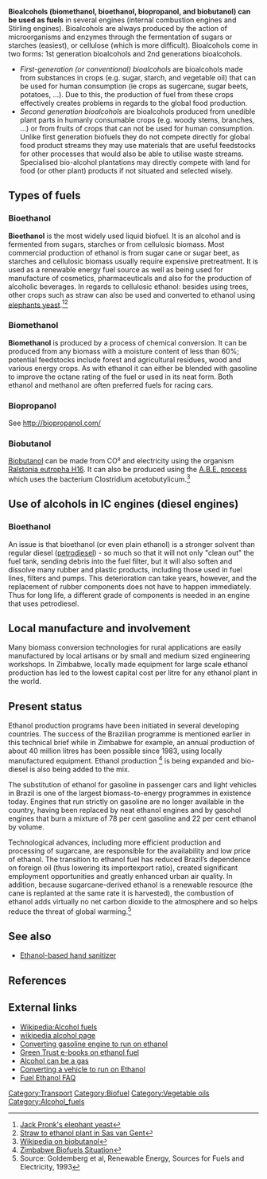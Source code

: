 {{topic header| default.png |Alcohol fuels}}
{{Lang|[[Das Ethanol|Deutsch]] - [[Alcohol fuels|English]]}}

'''Bioalcohols (biomethanol, bioethanol, biopropanol, and biobutanol) can be used as fuels''' in several engines (internal combustion engines and Stirling engines). Bioalcohols are always produced by the action of microorganisms and enzymes through the fermentation of sugars or starches (easiest), or cellulose (which is more difficult). Bioalcohols come in two forms: 1st generation bioalcohols and 2nd generations bioalcohols. 
* ''First-generation (or conventional) bioalcohols'' are bioalcohols made from substances in crops (e.g. sugar, starch, and vegetable oil) that can be used for human consumption (ie crops as sugercane, sugar beets, potatoes, ...). Due to this, the production of fuel from these crops effectively creates problems in regards to the global food production.
* ''Second generation bioalcohols'' are bioalcohols produced from unedible plant parts in humanly consumable crops (e.g. woody stems, branches, ...) or from fruits of crops that can not be used for human consumption. Unlike first generation biofuels they do not compete directly for global food product streams they may use materials that are useful feedstocks for other processes that would also be able to utilise waste streams.  Specialised bio-alcohol plantations may directly compete with land for food (or other plant) products if not situated and selected wisely. 

==Types of fuels==
===Bioethanol===
'''Bioethanol''' is the most widely used liquid biofuel. It is an alcohol and is fermented from sugars, starches or from cellulosic biomass. Most commercial production of ethanol is from sugar cane or sugar beet, as starches and cellulosic biomass usually require expensive pretreatment. It is used as a renewable energy fuel source as well as being used for manufacture of cosmetics, pharmaceuticals and also for the production of alcoholic beverages. In regards to cellulosic ethanol: besides using trees, other crops such as straw can also be used and converted to ethanol using [[elephants yeast]].<ref>[http://www.tnw.tudelft.nl/live/pagina.jsp?id=811b8180-6e76-47bb-8ee6-57f89b0d8b17&lang=en Jack Pronk's elephant yeast]</ref><ref>[http://www.tnw.tudelft.nl/live/pagina.jsp?id=811b8180-6e76-47bb-8ee6-57f89b0d8b17&lang=en Straw to ethanol plant in Sas van Gent]</ref>

===Biomethanol===
'''Biomethanol''' is produced by a process of chemical conversion. It can be produced from any biomass with a moisture content of less than 60%; potential feedstocks include forest and agricultural residues, wood and various energy crops. As with ethanol it can either be blended with gasoline to improve the octane rating of the fuel or used in its neat form. Both ethanol and methanol are often preferred fuels for racing cars.

===Biopropanol===
See http://biopropanol.com/

===Biobutanol===
[[Biobutanol as fuel|Biobutanol]] can be made from CO² and electricity using the organism [[Ralstonia eutropha H16]]. It can also be produced using the [[A.B.E. process]] which uses the bacterium Clostridium acetobutylicum.<ref>[http://en.wikipedia.org/wiki/Butanol_fuel#Technologies Wikipedia on biobutanol]</ref>

==Use of alcohols in IC engines (diesel engines)==
===Bioethanol===
An issue is that bioethanol (or even plain ethanol) is a stronger solvent than regular diesel ([[petrodiesel]]{{w|petrodiesel}}) - so much so that it will not only "clean out" the fuel tank, sending debris into the fuel filter, but it will also soften and dissolve many rubber and plastic products, including those used in fuel lines, filters and pumps. This deterioration can take years, however, and the replacement of rubber components does not have to happen immediately. Thus for long life, a different grade of components is needed in an engine that uses petrodiesel. 

==Local manufacture and involvement==
{{Main|Ethanol production}}
Many biomass conversion technologies for rural applications are easily manufactured by local artisans or by small and medium sized engineering workshops. In Zimbabwe, locally made equipment for large scale ethanol production has led to the lowest capital cost per litre for any ethanol plant in the world.

==Present status==
Ethanol production programs have been initiated in several developing countries. The success of the Brazilian programme is mentioned earlier in this technical brief while in Zimbabwe for example, an annual production of about 40 million litres has been possible since 1983, using locally manufactured equipment. Ethanol production <ref>[http://gain.fas.usda.gov/Recent%20GAIN%20Publications/Zimbabwe%20Biofuels%20Situation_Pretoria_Zimbabwe_11-21-2011.pdf Zimbabwe Biofuels Situation]</ref> is being expanded and bio-diesel is also being added to the mix.

The substitution of ethanol for gasoline in passenger cars and light vehicles in Brazil is one of the largest biomass-to-energy programmes in existence today. Engines that run strictly on gasoline are no longer available in the country, having been replaced by neat ethanol engines and by gasohol engines that burn a mixture of 78 per cent gasoline and 22 per cent ethanol by volume.

Technological advances, including more efficient production and processing of sugarcane, are responsible for the availability and low price of ethanol. The transition to ethanol fuel has reduced Brazil’s dependence on foreign oil (thus lowering its importexport ratio), created significant employment opportunities and greatly enhanced urban air quality. In addition, because sugarcane-derived ethanol is a renewable resource (the cane is replanted at the same rate it is harvested), the combustion of ethanol adds virtually no net carbon dioxide to the atmosphere and so helps reduce the threat of global warming.<ref>Source: Goldemberg et al, Renewable Energy, Sources for Fuels and Electricity, 1993</ref>

== See also==
* [[Ethanol-based hand sanitizer]]

==References==
{{reflist}}

==External links==
* [[Wikipedia:Alcohol fuels]]
* [http://en.wikipedia.org/wiki/Alcohol_fuel wikipedia alcohol page]
* [http://alky.home.igc.org/ Converting gasoline engine to run on ethanol]
* [http://www.green-trust.org/freebooks/ Green Trust e-books on ethanol fuel]
* [http://www.permaculture.com/alcohol/index.shtml Alcohol can be a gas]
* [http://web.archive.org/web/20060220145641/http://www.westbioenergy.org/reports/55032/55032final.htm Converting a vehicle to run on Ethanol]
* [http://running_on_alcohol.tripod.com/id1.html Fuel Ethanol FAQ]

{{content from|Original:Biogas and liquid biofuels|Practical Action}}

[[Category:Transport]]
[[Category:Biofuel]]
[[Category:Vegetable oils]]
[[Category:Alcohol_fuels]]